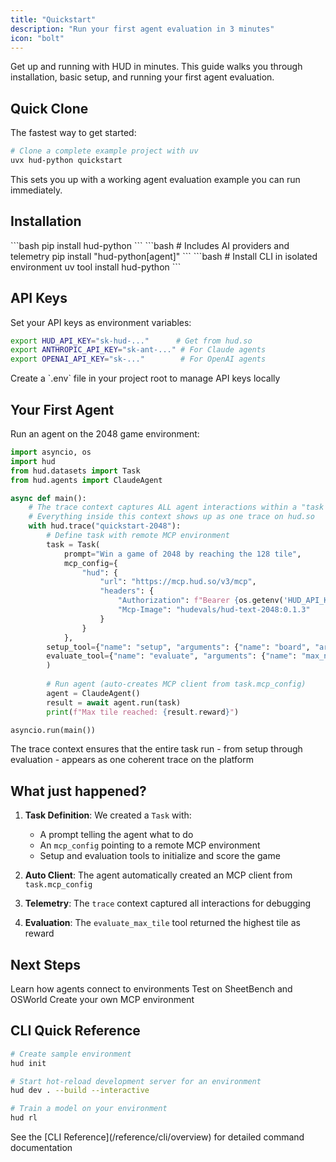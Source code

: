 ```yaml
---
title: "Quickstart"
description: "Run your first agent evaluation in 3 minutes"
icon: "bolt"
---
```


Get up and running with HUD in minutes. This guide walks you through installation, basic setup, and running your first agent evaluation.

## Quick Clone

The fastest way to get started:

```bash
# Clone a complete example project with uv
uvx hud-python quickstart
```

This sets you up with a working agent evaluation example you can run immediately.

## Installation

<Tabs>
<Tab title="Basic Install">
```bash
pip install hud-python
```
</Tab>

<Tab title="Agent Install">
```bash
# Includes AI providers and telemetry
pip install "hud-python[agent]"
```
</Tab>

<Tab title="CLI Tools">
```bash
# Install CLI in isolated environment
uv tool install hud-python
```
</Tab>
</Tabs>

## API Keys

Set your API keys as environment variables:

```bash
export HUD_API_KEY="sk-hud-..."      # Get from hud.so
export ANTHROPIC_API_KEY="sk-ant-..." # For Claude agents
export OPENAI_API_KEY="sk-..."        # For OpenAI agents
```

<Tip>
Create a `.env` file in your project root to manage API keys locally
</Tip>

## Your First Agent

Run an agent on the 2048 game environment:

```python
import asyncio, os
import hud
from hud.datasets import Task
from hud.agents import ClaudeAgent

async def main():
    # The trace context captures ALL agent interactions within a "task run"
    # Everything inside this context shows up as one trace on hud.so
    with hud.trace("quickstart-2048"):
        # Define task with remote MCP environment
        task = Task(
            prompt="Win a game of 2048 by reaching the 128 tile",
            mcp_config={
                "hud": {
                    "url": "https://mcp.hud.so/v3/mcp",
                    "headers": {
                        "Authorization": f"Bearer {os.getenv('HUD_API_KEY')}",
                        "Mcp-Image": "hudevals/hud-text-2048:0.1.3"
                    }
                }
            },
        setup_tool={"name": "setup", "arguments": {"name": "board", "arguments": { "board_size": 4}}},
        evaluate_tool={"name": "evaluate", "arguments": {"name": "max_number", "arguments": {"target": 64}}}
        )
        
        # Run agent (auto-creates MCP client from task.mcp_config)
        agent = ClaudeAgent()
        result = await agent.run(task)
        print(f"Max tile reached: {result.reward}")

asyncio.run(main())
```

<Check>
The trace context ensures that the entire task run - from setup through evaluation - appears as one coherent trace on the platform
</Check>

## What just happened?

1. **Task Definition**: We created a `Task` with:
   - A prompt telling the agent what to do
   - An `mcp_config` pointing to a remote MCP environment
   - Setup and evaluation tools to initialize and score the game

2. **Auto Client**: The agent automatically created an MCP client from `task.mcp_config`

3. **Telemetry**: The `trace` context captured all interactions for debugging

4. **Evaluation**: The `evaluate_max_tile` tool returned the highest tile as reward

## Next Steps

<CardGroup cols={3}>
<Card title="Understand MCP" icon="book" href="/core-concepts/mcp-protocol">
  Learn how agents connect to environments
</Card>

<Card title="Run Benchmarks" icon="chart-line" href="/evaluate-agents/run-benchmarks">
  Test on SheetBench and OSWorld
</Card>

<Card title="Build Environments" icon="cube" href="/build-environments/quickstart-todo">
  Create your own MCP environment
</Card>
</CardGroup>

## CLI Quick Reference

```bash
# Create sample environment
hud init

# Start hot-reload development server for an environment
hud dev . --build --interactive

# Train a model on your environment
hud rl
```

<Note>
See the [CLI Reference](/reference/cli/overview) for detailed command documentation
</Note>

